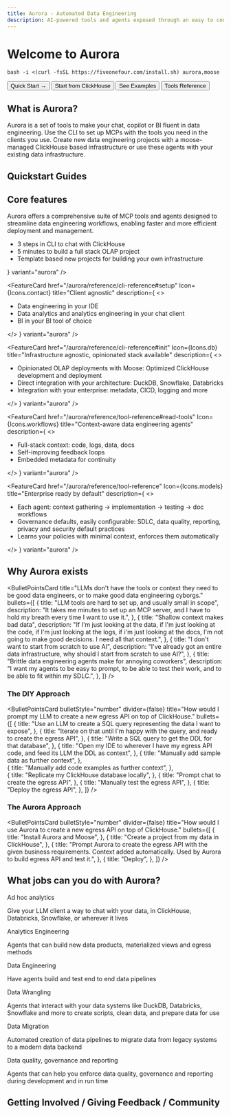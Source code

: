 ```yaml
---
title: Aurora - Automated Data Engineering
description: AI-powered tools and agents exposed through an easy to configure MCP server for data engineering and infrastructure
---
```




# Welcome to Aurora

```
bash -i <(curl -fsSL https://fiveonefour.com/install.sh) aurora,moose
```

<div className="flex flex-col md:flex-row gap-4 my-8">
  <Link href="/aurora/quickstart">
    <Button variant="default">Quick Start →</Button>
  </Link>
  <Link href="/aurora/quickstart/clickhouse-chat">
    <Button variant="secondary">
      Start from ClickHouse
    </Button>
  </Link>
  <Link href="/templates">
    <Button variant="secondary">
      See Examples
    </Button>
  </Link>
  <Link href="/aurora/reference/tool-reference">
    <Button variant="outline">
      Tools Reference
    </Button>
  </Link>

</div>

## What is Aurora?

Aurora is a set of tools to make your chat, copilot or BI fluent in data engineering. Use the CLI to set up MCPs with the tools you need in the clients you use. Create new data engineering projects with a moose-managed ClickHouse based infrastructure or use these agents with your existing data infrastructure.

## Quickstart Guides

<FeatureGrid columns={3}>
  <FeatureCard
    href="/aurora/quickstart/clickhouse-chat"
    Icon={Icons.api}
    title="AI Chat with ClickHouse"
    description="
    "
    variant="aurora"
  />
  
  <FeatureCard
    href="/aurora/quickstart/clickhouse-proj#quickstart-analytics-engineering-project-from-clickhouse-playground-or-your-own-clickhouse-database"
    Icon={Icons.contact}
    title="AI analytics engineering on ClickHouse"
    description="
    "
    variant="aurora"
  />
  
  <FeatureCard
    href="/aurora/quickstart/from-template#quickstart-new-complete-local-olap-project-from-template"
    Icon={Icons.db}
    title="AI powered OLAP templates"
    description="
    "
    variant="aurora"
  />

</FeatureGrid>

## Core features
Aurora offers a comprehensive suite of MCP tools and agents designed to streamline data engineering workflows, enabling faster and more efficient deployment and management.

<FeatureGrid columns={1}>
  <FeatureCard
    href="/aurora/quickstart"
    Icon={Icons.api}
    title="CLI based deployment"
    description={
      <>
        <ul>
          <li>3 steps in CLI to chat with ClickHouse</li>
          <li>5 minutes to build a full stack OLAP project</li>
          <li>Template based new projects for building your own infrastructure</li>
        </ul>
      </>
    }
    variant="aurora"
  />
  
  <FeatureCard
    href="/aurora/reference/cli-reference#setup"
    Icon={Icons.contact}
    title="Client agnostic"
    description={
      <>
        <ul>
          <li>Data engineering in your IDE</li>
          <li>Data analytics and analytics engineering in your chat client</li>
          <li>BI in your BI tool of choice</li>
        </ul>
      </>
    }
    variant="aurora"
  />
  
  <FeatureCard
    href="/aurora/reference/cli-reference#init"
    Icon={Icons.db}
    title="Infrastructure agnostic, opinionated stack available"
    description={
      <>
        <ul>
          <li>Opinionated OLAP deployments with Moose: Optimized ClickHouse development and deployment</li>
          <li>Direct integration with your architecture: DuckDB, Snowflake, Databricks</li>
          <li>Integration with your enterprise: metadata, CICD, logging and more</li>
        </ul>
      </>
    }
    variant="aurora"
  />

  <FeatureCard
    href="/aurora/reference/tool-reference#read-tools"
    Icon={Icons.workflows}
    title="Context-aware data engineering agents"
    description={
      <>
        <ul>
          <li>Full-stack context: code, logs, data, docs</li>
          <li>Self-improving feedback loops</li>
          <li>Embedded metadata for continuity</li>
        </ul>
      </>
    }
    variant="aurora"
  />

  <FeatureCard
    href="/aurora/reference/tool-reference"
    Icon={Icons.models}
    title="Enterprise ready by default"
    description={
      <>
        <ul>
          <li>Each agent: context gathering → implementation → testing → doc workflows</li>
          <li>Governance defaults, easily configurable: SDLC, data quality, reporting, privacy and security default practices</li>
          <li>Learns your policies with minimal context, enforces them automatically</li>
        </ul>
      </>
    }
    variant="aurora"
  />

</FeatureGrid>

## Why Aurora exists

<BulletPointsCard
  title="LLMs don't have the tools or context they need to be good data engineers, or to make good data engineering cyborgs."
  bullets={[
    {
      title: "LLM tools are hard to set up, and usually small in scope",
      description: "It takes me minutes to set up an MCP server, and I have to hold my breath every time I want to use it.",
    },
    {
      title: "Shallow context makes bad data",
      description: "If I'm just looking at the data, if I'm just looking at the code, if I'm just looking at the logs, if i'm just looking at the docs, I'm not going to make good decisions. I need all that context.",
    },
    {
      title: "I don't want to start from scratch to use AI",
      description: "I've already got an entire data infrastructure, why should I start from scratch to use AI?",
    },
    {
      title: "Brittle data engineering agents make for annoying coworkers",
      description: "I want my agents to be easy to prompt, to be able to test their work, and to be able to fit within my SDLC.",
    },
  ]}
/>

### The DIY Approach

<BulletPointsCard
  bulletStyle="number"
  divider={false}
  title="How would I prompt my LLM to create a new egress API on top of ClickHouse."
  bullets={[
    {
      title: "Use an LLM to create a SQL query representing the data I want to expose",
    },
    {
      title: "Iterate on that until I'm happy with the query, and ready to create the egress API",
    },
    {
      title: "Write a SQL query to get the DDL for that database",
    },
    {
      title: "Open my IDE to wherever I have my egress API code, and feed its LLM the DDL as context",
    },
    {
      title: "Manually add sample data as further context",
    },   
    {
      title: "Manually add code examples as further context",
    },    
    {
      title: "Replicate my ClickHouse database locally",
    },
    {
      title: "Prompt chat to create the egress API",
    },
    {
      title: "Manually test the egress API",
    },
    {
      title: "Deploy the egress API",
    },
  ]}
/>

### The Aurora Approach

<BulletPointsCard
  bulletStyle="number"
  divider={false}
  title="How would I use Aurora to create a new egress API on top of ClickHouse."
  bullets={[
    {
      title: "Install Aurora and Moose",
    },
    {
      title: "Create a project from my data in ClickHouse",
    },
    {
      title: "Prompt Aurora to create the egress API with the given business requirements. Context added automatically. Used by Aurora to build egress API and test it.",
    },
    {
      title: "Deploy",
    },
  ]}
/>

## What jobs can you do with Aurora?

<div className="my-6 grid grid-cols-1 md:grid-cols-2 lg:grid-cols-3 gap-4">
  <div className="p-5 border border-border rounded-lg bg-muted/30">
    <p className="font-medium text-primary mb-2">Ad hoc analytics</p>
    <p className="text-muted-foreground text-sm">Give your LLM client a way to chat with your data, in ClickHouse, Databricks, Snowflake, or wherever it lives</p>
  </div>
  <div className="p-5 border border-border rounded-lg bg-muted/30">
    <p className="font-medium text-primary mb-2">Analytics Engineering</p>
    <p className="text-muted-foreground text-sm">Agents that can build new data products, materialized views and egress methods</p>
  </div>
  <div className="p-5 border border-border rounded-lg bg-muted/30">
    <p className="font-medium text-primary mb-2">Data Engineering</p>
    <p className="text-muted-foreground text-sm">Have agents build and test end to end data pipelines</p>
  </div>
  <div className="p-5 border border-border rounded-lg bg-muted/30">
    <p className="font-medium text-primary mb-2">Data Wrangling</p>
    <p className="text-muted-foreground text-sm">Agents that interact with your data systems like DuckDB, Databricks, Snowflake and more to create scripts, clean data, and prepare data for use</p>
  </div>
  <div className="p-5 border border-border rounded-lg bg-muted/30">
    <p className="font-medium text-primary mb-2">Data Migration</p>
    <p className="text-muted-foreground text-sm">Automated creation of data pipelines to migrate data from legacy systems to a modern data backend</p>
  </div>
  <div className="p-5 border border-border rounded-lg bg-muted/30">
    <p className="font-medium text-primary mb-2">Data quality, governance and reporting</p>
    <p className="text-muted-foreground text-sm">Agents that can help you enforce data quality, governance and reporting during development and in run time</p>
  </div>
</div>

## Getting Involved / Giving Feedback / Community

<CTACards columns={3}>
  <CTACard
    title="Join our Slack"
    description="Join our community, we'd love to hear from you!"
    ctaLink="https://cal.com/team/514/talk-to-eng"
    ctaLabel="Talk to the Team"
    Icon={Icons.contact}
    variant="aurora"
  />
  <CTACard
    title="Talk to the Aurora Team"
    description="We're always looking to improve Moose and would love to hear from you!"
    ctaLink="https://cal.com/team/514/talk-to-eng"
    ctaLabel="Talk to the Team"
    Icon={Icons.contact}
    variant="aurora"
  />
  <CTACard
    title="GitHub"
    description="Star, check out the code, and contribute on GitHub"
    ctaLink="https://github.com/514-labs/moose"
    ctaLabel="GitHub"
    Icon={Icons.github}
    variant="aurora"
  />

</CTACards>
